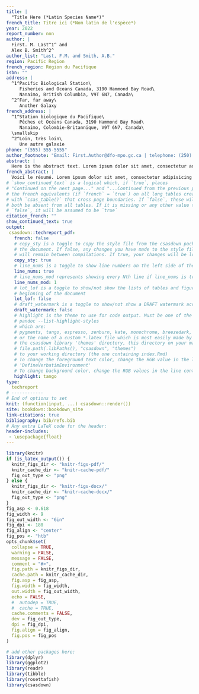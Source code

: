 ```yaml
---
title: |
  "Title Here (*Latin Species Name*)"
french_title: Titre ici (*Nom latin de l'espèce*)
year: 2022
report_number: nnn
author: |
  First. M. Last^1^ and
  Alex B. Smith^2^
author_list: "Last, F.M. and Smith, A.B."
region: Pacific Region
french_region: Région du Pacifique
isbn: ""
address: |
  ^1^Pacific Biological Station\
     Fisheries and Oceans Canada, 3190 Hammond Bay Road\
     Nanaimo, British Columbia, V9T 6N7, Canada\
  ^2^Far, far away\
     Another Galaxy
french_address: |
  ^1^Station biologique du Pacifique\
     Pêches et Océans Canada, 3190 Hammond Bay Road\
     Nanaimo, Colombie-Britannique, V9T 6N7, Canada\
  \smallskip
  ^2^Loin, très loin\
     Une autre galaxie
phone: "(555) 555-5555"
author_footnote: "Email: First.Author@dfo-mpo.gc.ca | telephone: (250) 756-5555"
abstract: |
  Here is the abstract text. Lorem ipsum dolor sit amet, consectetur adipisicing elit, sed do eiusmod tempor incididunt ut labore et dolore magna aliqua. Ut enim ad minim veniam, quis nostrud exercitation ullamco laboris nisi ut aliquip ex ea commodo consequat. Duis aute irure dolor in reprehenderit in voluptate velit esse cillum dolore eu fugiat nulla pariatur. Excepteur sint occaecat cupidatat non proident, sunt in culpa qui officia deserunt mollit anim id est laborum.
french_abstract: |
  Voici le résumé. Lorem ipsum dolor sit amet, consectetur adipisicing elit, sed do eiusmod tempor incididunt ut labore et dolore magna aliqua. Ut enim ad minim veniam, quis nostrud exercitation ullamco laboris nisi ut aliquip ex ea commodo consequat. Duis aute irure dolor in reprehenderit in voluptate velit esse cillum dolore eu fugiat nulla pariatur. Excepteur sint occaecat cupidatat non proident, sunt in culpa qui officia deserunt mollit anim id est laborum.
# `show_continued_text` is a logical which, if `true`, places
# "Continued on the next page..." and "...Continued from the previous page" or
# the french equivalents (if `french` = `true`) on all long tables created
# with `csas_table()` that cross page boundaries. If `false`, these will
# both be absent from all tables. If it is missing or any other value than
# `false`, it will be assumed to be `true`
citation_french: ""
show_continued_text: true
output:
 csasdown::techreport_pdf:
   french: false
   # copy_sty is a toggle to copy the style file from the csasdown package every time you compile
   # the document. If false, any changes you have made to the style file in your project
   # will remain between compilations. If true, your changes will be lost when you compile
   copy_sty: true
   # line_nums is a toggle to show line numbers on the left side of the page. 
   line_nums: true
   # line_nums_mod represents showing every Nth line if line_nums is true
   line_nums_mod: 1
   # lot_lof is a toggle to show/not show the lists of tables and figures at the
   # beginning of the document
   lot_lof: false
   # draft_watermark is a toggle to show/not show a DRAFT watermark across every page
   draft_watermark: false
   # highlight is the theme to use for code output. Must be one of the list given by:
   # pandoc --list-highlight-styles
   # which are:
   # pygments, tango, espresso, zenburn, kate, monochrome, breezedark, haddock
   # or the name of a custom *.latex file which is most easily made by copying one from 
   # the csasdown library 'themes' directory, this directory on your machine:
   # file.path(.libPaths(), "csasdown", "themes")
   # to your working directory (the one containing index.Rmd)
   # To change the foreground text color, change the RGB value in the line containing
   # 'DefineVerbatimEnvironment'
   # To change background color, change the RGB values in the line containing 'shadecolor'
   highlight: tango
type:
  techreport
# ------------
# End of options to set
knit: (function(input, ...) csasdown::render())
site: bookdown::bookdown_site
link-citations: true
bibliography: bib/refs.bib
# Any extra LaTeX code for the header:
header-includes:
 - \usepackage{float}
---
```


```r
library(knitr)
if (is_latex_output()) {
  knitr_figs_dir <- "knitr-figs-pdf/"
  knitr_cache_dir <- "knitr-cache-pdf/"
  fig_out_type <- "png"
} else {
  knitr_figs_dir <- "knitr-figs-docx/"
  knitr_cache_dir <- "knitr-cache-docx/"
  fig_out_type <- "png"
}
fig_asp <- 0.618
fig_width <- 9
fig_out_width <- "6in"
fig_dpi <- 180
fig_align <- "center"
fig_pos <- "htb"
opts_chunk$set(
  collapse = TRUE,
  warning = FALSE,
  message = FALSE,
  comment = "#>",
  fig.path = knitr_figs_dir,
  cache.path = knitr_cache_dir,
  fig.asp = fig_asp,
  fig.width = fig_width,
  out.width = fig_out_width,
  echo = FALSE,
  #  autodep = TRUE,
  #  cache = TRUE,
  cache.comments = FALSE,
  dev = fig_out_type,
  dpi = fig_dpi,
  fig.align = fig_align,
  fig.pos = fig_pos
)
```

```r
# add other packages here:
library(dplyr)
library(ggplot2)
library(readr)
library(tibble)
library(rosettafish)
library(csasdown)
```
